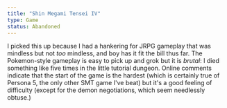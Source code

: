 ```yaml
---
title: "Shin Megami Tensei IV"
type: Game
status: Abandoned
---
```


I picked this up because I had a hankering for JRPG gameplay that was mindless but not _too_ mindless, and boy has it fit the bill thus far. The Pokemon-style gameplay is easy to pick up and grok but it is _brutal_: I died something like five times in the little tutorial dungeon. Online comments indicate that the start of the game is the hardest (which is certainly true of Persona 5, the only other SMT game I've beat) but it's a good feeling of difficulty (except for the demon negotiations, which seem needlessly obtuse.)
